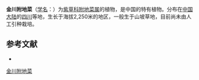 {{Speciesbox
| name = 金川附地菜
| status = 
| status_system = 
| image =
| genus = Trigonotis
| species = barkamensis
| authority = C. J. Wang
}}

'''金川附地菜'''（[[学名|学名]]：{{lang|la|''Trigonotis barkamensis''}}）为[[紫草科|紫草科]][[附地菜属|附地菜属]]的植物，是中国的特有植物。分布在[[中国大陆|中国大陆]]的[[四川|四川]]等地，生长于海拔2,250米的地区，一般生于山坡草地，目前尚未由人工引种栽培。

== 参考文献 ==
<div class="references-small">
* {{cite web| url =http://www.bioinfo.cn/db05/KmzwSpecies.php?action=view&id=2146| title =金川附地菜| work =《中国高等植物数据库全库》| publisher =中国科学院微生物研究所| author =昆明植物研究所| accessdate =2009-02-23| deadurl =yes| archiveurl =https://web.archive.org/web/20160305072039/http://www.bioinfo.cn/db05/KmzwSpecies.php?action=view&id=2146| archivedate =2016-03-05}}
</div>
{{Taxonbar|from=Q15225862}}

[[Category:附地菜属|金川附地菜]]


{{植物小作品}}